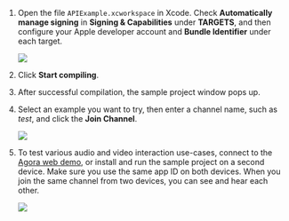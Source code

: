 <PlatformWrapper platform="macos">

1. Open the file `APIExample.xcworkspace` in Xcode. Check **Automatically manage signing** in **Signing & Capabilities** under **TARGETS**, and then configure your Apple developer account and **Bundle Identifier** under each target.

    ![](/images/video-sdk/run-compile-macos-step-1.jpeg)

1. Click **Start compiling**.

1. After successful compilation, the sample project window pops up.

1. Select an example you want to try, then enter a channel name, such as *test*, and click the **Join Channel**.

    ![](/images/video-sdk/run-compile-macos-step-4.png)

1. To test various audio and video interaction use-cases, connect to the [Agora web demo](https://webdemo.agora.io/basicVideoCall/index.html), or install and run the sample project on a second device. Make sure you use the same app ID on both devices. When you join the same channel from two devices, you can see and hear each other.

    ![](/images/video-sdk/run-compile-macos-step-5.png)

</PlatformWrapper>